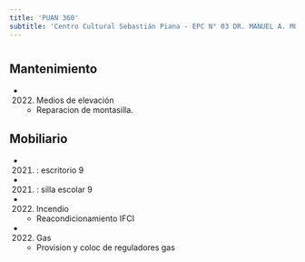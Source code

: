 ```yaml
---
title: 'PUAN 360'
subtitle: 'Centro Cultural Sebastián Piana - EPC N° 03 DR. MANUEL A. MONTES DE OCA'
---
```


#


## Mantenimiento

*  (2022) Medios de elevación 
    + Reparacion de montasilla.


## Mobiliario

*  (2021) : escritorio 9 

*  (2021) : silla escolar 9 




*  (2022) Incendio 
    + Reacondicionamiento IFCI

*  (2022) Gas 
    + Provision y coloc de reguladores gas



